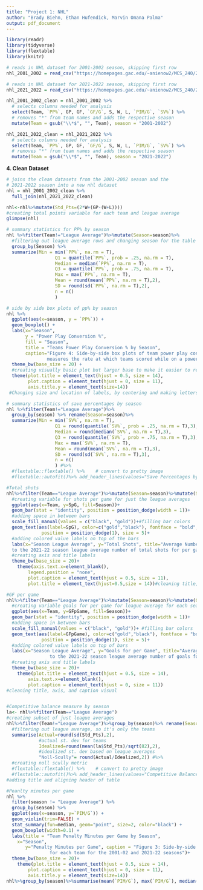 ```yaml
---
title: "Project 1: NHL"
author: "Brady Biehn, Ethan Hufendick, Marvin Omana Palma"
output: pdf_document
---
```


```r
library(readr)
library(tidyverse)
library(flextable)
library(knitr)
```


```r
# reads in NHL dataset for 2001-2002 season, skipping first row
nhl_2001_2002 = read_csv("https://homepages.gac.edu/~anienow2/MCS_240/23Spring/Projects/Project1/2001_2002_NHL.csv", skip = 1)

# reads in NHL dataset for 2021-2022 season, skipping first row
nhl_2021_2022 = read_csv("https://homepages.gac.edu/~anienow2/MCS_240/23Spring/Projects/Project1/2021_2022_NHL.csv", skip = 1)
```

```r
nhl_2001_2002_clean = nhl_2001_2002 %>% 
  # selects columns needed for analysis
  select(Team, `PP%`, GP, GF, `GF/G`, S, W, L, `PIM/G`, `SV%`) %>%
  # removes "*" from team names and adds the respective season
  mutate(Team = gsub("\\*$", "", Team), season = "2001-2002")

nhl_2021_2022_clean = nhl_2021_2022 %>%
  # selects columns needed for analysis
  select(Team, `PP%`, GP, GF, `GF/G`, S, W, L, `PIM/G`, `SV%`) %>%
  # removes "*" from team names and adds the respective season
  mutate(Team = gsub("\\*$", "", Team), season = "2021-2022")
```

**4. Clean Dataset**
```r
# joins the clean datasets from the 2001-2002 season and the 
# 2021-2022 season into a new nhl dataset
nhl = nhl_2001_2002_clean %>%
  full_join(nhl_2021_2022_clean)

nhl<-nhl%>%mutate(Std_Pts=(2*W+(GP-(W+L))))
#creating total points variable for each team and league average
glimpse(nhl)
```

```r
# summary statistics for PP% by season
nhl %>%filter(Team!="League Average")%>%mutate(Season=season)%>%
  #filtering out league average rows and changing season for the table
  group_by(Season) %>% 
  summarize(Min = min(`PP%`, na.rm = T), 
                  Q1 = quantile(`PP%`, prob = .25, na.rm = T), 
                  Median = median(`PP%`, na.rm = T), 
                  Q3 = quantile(`PP%`, prob = .75, na.rm = T), 
                  Max = max(`PP%`, na.rm = T),
                  Mean = round(mean(`PP%`, na.rm = T),2),
                  SD = round(sd(`PP%`, na.rm = T),2),
                  n = n()
                  )
```

```r
# side by side box plots of pp% by season 
nhl %>%
  ggplot(aes(x=season, y = `PP%`)) +
  geom_boxplot() +
  labs(x="Season",
       y = "Power Play Conversion %",
       fill = "Season",
       title = "Teams Power Play Conversion % by Season",
       caption="Figure 4: Side-by-side box plots of team power play conversion % by team, which
               measures the rate at which teams scored while on a power play") + 
  theme_bw(base_size = 20) + 
  #creating visually basic plot but larger base to make it easier to read
  theme(plot.title = element_text(hjust = 0.5, size = 14),
        plot.caption = element_text(hjust = 0, size = 11),
        axis.title.y = element_text(size=14))
 #Changing size and location of labels, by centering and making letters larger
```

```r
# summary statistics of save percentages by season
nhl %>%filter(Team!="League Average")%>%
  group_by(season) %>% rename(Season=season)%>%
  summarize(Min = min(`SV%`, na.rm = T), 
                  Q1 = round(quantile(`SV%`, prob = .25, na.rm = T),3), 
                  Median = round(median(`SV%`, na.rm = T),3), 
                  Q3 = round(quantile(`SV%`, prob = .75, na.rm = T),3), 
                  Max = max(`SV%`, na.rm = T),
                  Mean = round(mean(`SV%`, na.rm = T),3),
                  SD = round(sd(`SV%`, na.rm = T),3),
                  n = n()
                  ) #%>%
  #flextable::flextable() %>%    # convert to pretty image
  #flextable::autofit()%>% add_header_lines(values="Save Percentages by Season", top=TRUE)%>%align(align = c("center"),part = "header") #creating and aligning header
```

```r
#Total shots
nhl%>%filter(Team=="League Average")%>%mutate(Season=season)%>%mutate(SpG=round(S/GP,2))%>%
  #creating variable for shots per game for just the league averages
  ggplot(aes(x=Team, y=SpG, fill=Season))+
  geom_bar(stat = "identity", position = position_dodge(width = 1))+
  #adding space in between bars
  scale_fill_manual(values = c("black", "gold"))+#filling bar colors
  geom_text(aes(label=SpG), color=c("gold","black"), fontface = "bold", vjust = 1.5,
             position = position_dodge(1), size = 5)+
  #adding colored value labels on top of the bars
  labs(x="Season League Average", y="Total Shots", title="Average Number of Total Shots for per Game by Season", caption = "Figure 1: The 2001-02 season league average number of total shots for per game compared 
  to the 2021-22 season league average number of total shots for per game")+
  #creating axis and title labels
  theme_bw(base_size = 20)+
    theme(axis.text.x=element_blank(),
        legend.position = "none",
        plot.caption = element_text(hjust = 0.5, size = 11),
        plot.title = element_text(hjust=0.5,size = 14))#cleaning title, axis, and caption visual

#GF per game
nhl%>%filter(Team=="League Average")%>%mutate(Season=season)%>%mutate(GFpGame=round(GF/GP,2))%>%
  #creating variable goals for per game for league average for each season
  ggplot(aes(x=Team, y=GFpGame, fill=Season))+
  geom_bar(stat = "identity", position = position_dodge(width = 1))+
  #adding space in between bars
  scale_fill_manual(values = c("black", "gold"))+ #filling bar colors
  geom_text(aes(label=GFpGame), color=c("gold","black"), fontface = "bold", vjust = 1.5,
             position = position_dodge(1), size = 5)+ 
  #adding colored value labels on top of bars
  labs(x="Season League Average", y="Goals for per Game", title="Average Total Goals for per Game by Season", caption = "Figure 2: The 2001-02 season league average number of goals for per game compared  
                to the 2021-22 season league average number of goals for per game")+ 
  #creating axis and title labels
  theme_bw(base_size = 20)+
    theme(plot.title = element_text(hjust = 0.5, size = 14),
        axis.text.x=element_blank(),
        plot.caption = element_text(hjust = 0, size = 11)) 
#cleaning title, axis, and caption visual



```

```r
#Competitive balance measure by season
la<- nhl%>%filter(Team=="League Average")
#creating subset of just league averages
nhl%>%filter(Team!="League Average")%>%group_by(season)%>% rename(Season=season) %>%
  #filtering out league average, so it's only the teams
  summarise(Actual=round(sd(Std_Pts),2),
            #actual st. dev for teams
            Idealized=round(mean(la$Std_Pts)/sqrt(82),2), 
            #idealized st. dev based on league averages
            "Noll-Scully"= round(Actual/Idealized,2)) #%>% 
  #creating noll scully metric
  #flextable::flextable() %>%    # convert to pretty image
  #flextable::autofit()%>% add_header_lines(values="Competitive Balance Measure by Season", top=TRUE)%>%align(align = c("center"),part = "header")
#adding title and aligning header of table
```



```r
#Peanlty minutes per game
nhl %>%
  filter(season != "League Average") %>%
  group_by(season) %>%
  ggplot(aes(x=season, y=`PIM/G`)) + 
  geom_violin(trim=FALSE) + 
  stat_summary(fun=median, geom="point", size=2, color="black") +
  geom_boxplot(width=0.1) +
  labs(title = "Team Penalty Minutes per Game by Season",
    x="Season", 
       y="Penalty Minutes per Game", caption = "Figure 3: Side-by-side violin plots of the distribution of penalty minutes per game 
                for each team for the 2001-02 and 2021-22 seasons")+
  theme_bw(base_size = 20)+
    theme(plot.title = element_text(hjust = 0.5, size = 14),
        plot.caption = element_text(hjust = 0, size = 11),
        axis.title.y = element_text(size=14))
nhl%>%group_by(season)%>%summarise(mean(`PIM/G`), max(`PIM/G`), median(`PIM/G`))
```

